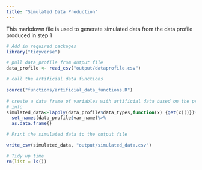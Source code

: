 ---
title: "Simulated Data Production"
---

This markdown file is used to generate simulated data from the data profile 
produced in step 1

```{r, message = FALSE, warning = FALSE, results = "hide"}


# Add in required packages
library("tidyverse")

# pull data_profile from output file
data_profile <- read_csv("output/dataprofile.csv")

# call the artificial data functions

source("functions/artificial_data_functions.R")
  
# create a data frame of variables with artificial data based on the profile 
# info
simulated_data<-lapply(data_profile$data_types,function(x) {get(x)()})%>%
  set_names(data_profile$var_name)%>%
  as.data.frame()

# Print the simulated data to the output file

write_csv(simulated_data, "output/simulated_data.csv")

# Tidy up time
rm(list = ls())

```